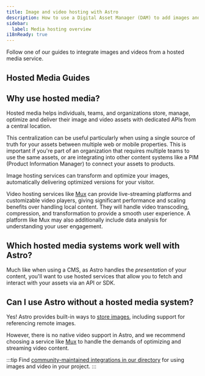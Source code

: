 ```yaml
---
title: Image and video hosting with Astro
description: How to use a Digital Asset Manager (DAM) to add images and videos to Astro
sidebar:
  label: Media hosting overview
i18nReady: true
---
```


Follow one of our guides to integrate images and videos from a hosted media service.

## Hosted Media Guides

<MediaGuidesNav />

## Why use hosted media?

Hosted media helps individuals, teams, and organizations store, manage, optimize and deliver their image and video assets with dedicated APIs from a central location.

This centralization can be useful particularly when using a single source of truth for your assets between multiple web or mobile properties. This is important if you're part of an organization that requires multiple teams to use the same assets, or are integrating into other content systems like a PIM (Product Information Manager) to connect your assets to products.

Image hosting services can transform and optimize your images, automatically delivering optimized versions for your visitor.

Video hosting services like [Mux](/en/guides/media/mux/) can provide live-streaming platforms and customizable video players, giving significant performance and scaling benefits over handling local content. They will handle video transcoding, compression, and transformation to provide a smooth user experience. A platform like Mux may also additionally include data analysis for understanding your user engagement.

## Which hosted media systems work well with Astro?

Much like when using a CMS, as Astro handles the _presentation_ of your content, you'll want to use hosted services that allow you to fetch and interact with your assets via an API or SDK.

## Can I use Astro without a hosted media system?

Yes! Astro provides built-in ways to [store images](/en/guides/images/#where-to-store-images), including support for referencing remote images.

However, there is no native video support in Astro, and we recommend choosing a service like [Mux](/en/guides/media/mux/) to handle the demands of optimizing and streaming video content.

:::tip
Find [community-maintained integrations in our directory](https://astro.build/integrations/?search=&categories%5B%5D=media) for using images and video in your project.
:::